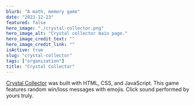 ```yaml
---
blurb: "A math, memory game"
date: "2023-12-23"
featured: false
hero_image: "./crystal-collector.png"
hero_image_alt: "Crystal collector main page."
hero_image_credit_text: ""
hero_image_credit_link: ""
isActive: true
slug: "crystal-collector"
tags: ["organization"]
title: "Crystal Collector"
---
```


[Crystal Collector](https://elliotreed.github.io/CrystalCollector/) was built with HTML, CSS, and JavaScript. This game features random win/loss messages with emojis. Click sound performed by yours truly.